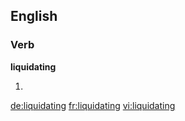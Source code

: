 ==English==

===Verb===
'''liquidating'''
# {{present participle of|liquidate}}

[[de:liquidating]]
[[fr:liquidating]]
[[vi:liquidating]]
